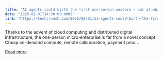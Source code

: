 ```yaml
---
title: "AI agents could birth the first one-person unicorn — but at what societal cost?"
date: "2025-02-01T14:00:00.000Z"
link: "https://techcrunch.com/2025/02/01/ai-agents-could-birth-the-first-one-person-unicorn-but-at-what-societal-cost/"
---
```


Thanks to the advent of cloud computing and distributed digital infrastructure, the one-person micro-enterprise is far from a novel concept. Cheap on-demand compute, remote collaboration, payment proc...

[Read more](https://techcrunch.com/2025/02/01/ai-agents-could-birth-the-first-one-person-unicorn-but-at-what-societal-cost/)
